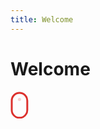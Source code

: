 ```yaml
---
title: Welcome
---
```



<h1>Welcome</h1>

<svg data-v-3699c9a0="" version="1.1" xmlns="http://www.w3.org/2000/svg" xmlns:xlink="http://www.w3.org/1999/xlink"
       x="0px" y="0px" width="28.5px" height="43.5px" viewBox="0 0 28.5 43.5" enable-background="new 0 0 28.5 43.5"
       xml:space="preserve"><g data-v-3699c9a0=""><path data-v-3699c9a0="" fill="none" stroke="#dc312d" stroke-width="3" d="M14.415,41.848L14.415,41.848C7.587,41.848,2,36.261,2,29.433V14.415 C2,7.587,7.587,2,14.415,2h0c6.828,0,12.415,5.587,12.415,12.415v15.019C26.829,36.261,21.243,41.848,14.415,41.848z"></path><line
      data-v-3699c9a0="" id="dropdown-point" x1="14.415" y1="12.408" x2="14.415" y2="12.408" stroke="#dc312d"
      stroke-width="5" stroke-linecap="round"><animate data-v-3699c9a0="" id="animation1" attributeName="y2" dur="3s" values="12.408; 12.408; 12.408; 15.908; 19.408; 19.408; 23.408; 23.408; 23.408; 23.408; 23.408" repeatCount="indefinite" begin="0s" fill="freeze"></animate>
    <animate data-v-3699c9a0="" id="animation2" attributeName="y1" dur="3s"
             values="12.408; 12.408; 12.408; 12.408; 12.408; 12.408; 23.408; 23.408; 23.408; 23.408; 23.408"
             repeatCount="indefinite" begin="0s" fill="freeze"></animate>
    <animate data-v-3699c9a0="" id="animation3" attributeName="opacity" dur="3s"
             values="0; 1; 1; 1; 1; 1; 1; 1; 1; 0; 0;" repeatCount="indefinite" begin="0s"
             fill="freeze"></animate></line></g></svg>

<SectionCategories />